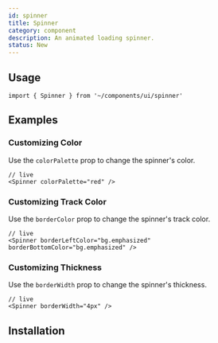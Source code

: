 ```yaml
---
id: spinner
title: Spinner
category: component
description: An animated loading spinner.
status: New
---
```


<ComponentPlayground />

## Usage

```tsx
import { Spinner } from '~/components/ui/spinner'
```

## Examples

### Customizing Color

Use the `colorPalette` prop to change the spinner's color.

```tsx
// live
<Spinner colorPalette="red" />
```

### Customizing Track Color

Use the `borderColor` prop to change the spinner's track color.

```tsx
// live
<Spinner borderLeftColor="bg.emphasized" borderBottomColor="bg.emphasized" />
```

### Customizing Thickness

Use the `borderWidth` prop to change the spinner's thickness.

```tsx
// live
<Spinner borderWidth="4px" />
```

## Installation

<InstallationGuide />